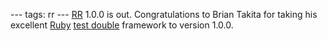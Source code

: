 ---
tags: rr
---
[[RR]] 1.0.0 is out. Congratulations to Brian Takita for taking his excellent [[Ruby]] [[test double]] framework to version 1.0.0.
